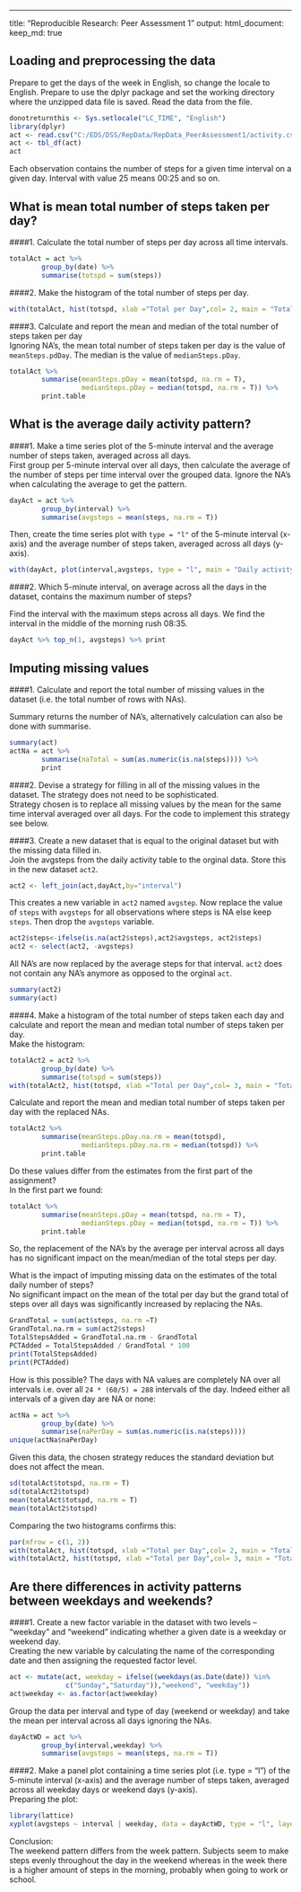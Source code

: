 ---
title: "Reproducible Research: Peer Assessment 1"
output: 
  html_document:
    keep_md: true

## Loading and preprocessing the data
Prepare to get the days of the week in English, so change the locale to English. Prepare to use the dplyr package and set the working directory where the unzipped data file is saved. Read the data from the file. 
```r
donotreturnthis <- Sys.setlocale("LC_TIME", "English")
library(dplyr)
act <- read.csv("C:/EDS/DSS/RepData/RepData_PeerAssessment1/activity.csv")
act <- tbl_df(act)
act
```  
Each observation contains the number of steps for a given time interval on a given day. Interval with value 25 means 00:25 and so on.

## What is mean total number of steps taken per day?  
####1. Calculate the total number of steps per day across all time intervals.
```r
totalAct = act %>% 
        group_by(date) %>%
        summarise(totspd = sum(steps))
```  
  
####2. Make the histogram of the total number of steps per day.
```r
with(totalAct, hist(totspd, xlab ="Total per Day",col= 2, main = "Total number of steps each day"))
```  
  
####3. Calculate and report the mean and median of the total number of steps taken per day    
Ignoring NA's, the mean total number of steps taken per day is the value of `meanSteps.pdDay`. The median is the value of `medianSteps.pDay`.
```r
totalAct %>% 
        summarise(meanSteps.pDay = mean(totspd, na.rm = T), 
                  medianSteps.pDay = median(totspd, na.rm = T)) %>%
        print.table
```
## What is the average daily activity pattern?  
####1. Make a time series plot of the 5-minute interval and the average number of steps taken, averaged across all days.  
First group per 5-minute interval over all days, then calculate the average of the number of steps per time interval over the grouped data. Ignore the NA's when calculating the average to get the pattern.  

```r
dayAct = act %>% 
        group_by(interval) %>%
        summarise(avgsteps = mean(steps, na.rm = T)) 
```
Then, create the time series plot with `type = "l"` of the 5-minute interval (x-axis) and the average number of steps taken, averaged across all days (y-axis).
```r
with(dayAct, plot(interval,avgsteps, type = "l", main = "Daily activity pattern"))
```
  
####2. Which 5-minute interval, on average across all the days in the dataset, contains the maximum number of steps?

Find the interval with the maximum steps across all days. We find the interval in the middle of the morning rush 08:35.  
```r
dayAct %>% top_n(1, avgsteps) %>% print        

```
  
  
## Imputing missing values
  
####1. Calculate and report the total number of missing values in the dataset (i.e. the total number of rows with NAs).  

Summary returns the number of NA's, alternatively calculation can also be done with summarise.
```r
summary(act)
actNa = act %>%
        summarise(naTotal = sum(as.numeric(is.na(steps)))) %>%
        print

```
  
####2. Devise a strategy for filling in all of the missing values in the dataset. The strategy does not need to be sophisticated.  
Strategy chosen is to replace all missing values by the mean for the same time interval averaged over all days. For the code to implement this strategy see below.  

####3. Create a new dataset that is equal to the original dataset but with the missing data filled in.  
Join the avgsteps from the daily activity table to the orginal data. Store this in the new dataset `act2`.
```r
act2 <- left_join(act,dayAct,by="interval")
```  
This creates a new variable in ```act2``` named ```avgstep```. Now replace the value of ```steps``` with ```avgsteps``` for all observations where steps is NA else keep ```steps```. Then drop the ```avgsteps``` variable.
```r
act2$steps<-ifelse(is.na(act2$steps),act2$avgsteps, act2$steps)
act2 <- select(act2, -avgsteps)
```
All NA's are now replaced by the average steps for that interval. `act2` does not contain any NA's anymore as opposed to the orginal `act`.
```r
summary(act2)
summary(act)
``` 
  
####4. Make a histogram of the total number of steps taken each day and calculate and report the mean and median total number of steps taken per day.   
Make the histogram:
```r
totalAct2 = act2 %>% 
        group_by(date) %>%
        summarise(totspd = sum(steps))
with(totalAct2, hist(totspd, xlab ="Total per Day",col= 3, main = "Total number of steps each day after NA replacement"))
```
  
Calculate and report the mean and median total number of steps taken per day with the replaced NAs. 
```r
totalAct2 %>% 
        summarise(meanSteps.pDay.na.rm = mean(totspd), 
                  medianSteps.pDay.na.rm = median(totspd)) %>%
        print.table
```

Do these values differ from the estimates from the first part of the assignment?  
In the first part we found:
```r
totalAct %>% 
        summarise(meanSteps.pDay = mean(totspd, na.rm = T), 
                  medianSteps.pDay = median(totspd, na.rm = T)) %>%
        print.table
```  
So, the replacement of the NA's by the average per interval across all days has no significant impact on the mean/median of the total steps per day. 

What is the impact of imputing missing data on the estimates of the total daily number of steps?  
No significant impact on the mean of the total per day but the grand total of steps over all days was significantly increased by replacing the NAs.
```r
GrandTotal = sum(act$steps, na.rm =T)
GrandTotal.na.rm = sum(act2$steps)
TotalStepsAdded = GrandTotal.na.rm - GrandTotal
PCTAdded = TotalStepsAdded / GrandTotal * 100
print(TotalStepsAdded)
print(PCTAdded)
```  
How is this possible? The days with NA values are completely NA over all intervals i.e. over all ```24 * (60/5) = 288 ``` intervals of the day. Indeed either all intervals of a given day are NA or none:   
```r
actNa = act %>%
        group_by(date) %>%
        summarise(naPerDay = sum(as.numeric(is.na(steps)))) 
unique(actNa$naPerDay)
```
  
Given this data, the chosen strategy reduces the standard deviation but does not affect the mean.
```r
sd(totalAct$totspd, na.rm = T)
sd(totalAct2$totspd)
mean(totalAct$totspd, na.rm = T)
mean(totalAct2$totspd)
```  
Comparing the two histograms confirms this:
```r
par(mfrow = c(1, 2))
with(totalAct, hist(totspd, xlab ="Total per Day",col= 2, main = "Total each day"))
with(totalAct2, hist(totspd, xlab ="Total per Day",col= 3, main = "Total each day after NA replacement"))
```
   
## Are there differences in activity patterns between weekdays and weekends?

####1. Create a new factor variable in the dataset with two levels – “weekday” and “weekend” indicating whether a given date is a weekday or weekend day.  
Creating the new variable by calculating the name of the corresponding date and then assigning the requested factor level.  
```r
act <- mutate(act, weekday = ifelse((weekdays(as.Date(date)) %in% 
              c("Sunday","Saturday")),"weekend", "weekday"))
act$weekday <- as.factor(act$weekday)
```  
Group the data per interval and type of day (weekend or weekday) and take the mean per interval across all days ignoring the NAs.
```r
dayActWD = act %>% 
        group_by(interval,weekday) %>%
        summarise(avgsteps = mean(steps, na.rm = T))  
```
####2. Make a panel plot containing a time series plot (i.e. type = "l") of the 5-minute interval (x-axis) and the average number of steps taken, averaged across all weekday days or weekend days (y-axis).  
Preparing the plot:
```r
library(lattice)
xyplot(avgsteps ~ interval | weekday, data = dayActWD, type = "l", layout = c(1, 2))
```
  
Conclusion:  
The weekend pattern differs from the week pattern. Subjects seem to make steps evenly throughout the day in the weekend whereas in the week there is a higher amount of steps in the morning, probably when going to work or school.